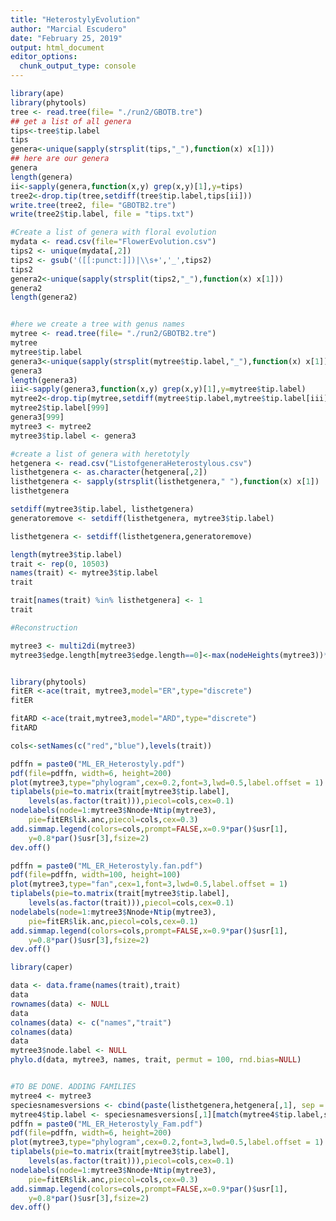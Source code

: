 ```yaml
---
title: "HeterostylyEvolution"
author: "Marcial Escudero"
date: "February 25, 2019"
output: html_document
editor_options: 
  chunk_output_type: console
---
```


```r

library(ape)
library(phytools)
tree <- read.tree(file= "./run2/GBOTB.tre")
## get a list of all genera
tips<-tree$tip.label
tips
genera<-unique(sapply(strsplit(tips,"_"),function(x) x[1]))
## here are our genera
genera
length(genera)
ii<-sapply(genera,function(x,y) grep(x,y)[1],y=tips)
tree2<-drop.tip(tree,setdiff(tree$tip.label,tips[ii]))
write.tree(tree2, file= "GBOTB2.tre")
write(tree2$tip.label, file = "tips.txt")

#Create a list of genera with floral evolution
mydata <- read.csv(file="FlowerEvolution.csv")
tips2 <- unique(mydata[,2])
tips2 <- gsub('([[:punct:]])|\\s+','_',tips2)
tips2
genera2<-unique(sapply(strsplit(tips2,"_"),function(x) x[1]))
genera2
length(genera2)


#here we create a tree with genus names
mytree <- read.tree(file= "./run2/GBOTB2.tre")
mytree
mytree$tip.label
genera3<-unique(sapply(strsplit(mytree$tip.label,"_"),function(x) x[1]))
genera3
length(genera3)
iii<-sapply(genera3,function(x,y) grep(x,y)[1],y=mytree$tip.label)
mytree2<-drop.tip(mytree,setdiff(mytree$tip.label,mytree$tip.label[iii]))
mytree2$tip.label[999]
genera3[999]
mytree3 <- mytree2 
mytree3$tip.label <- genera3

#create a list of genera with heretotyly
hetgenera <- read.csv("ListofgeneraHeterostylous.csv")
listhetgenera <- as.character(hetgenera[,2])
listhetgenera <- sapply(strsplit(listhetgenera," "),function(x) x[1])
listhetgenera

setdiff(mytree3$tip.label, listhetgenera)
generatoremove <- setdiff(listhetgenera, mytree3$tip.label)

listhetgenera <- setdiff(listhetgenera,generatoremove) 

length(mytree3$tip.label)
trait <- rep(0, 10503)
names(trait) <- mytree3$tip.label
trait

trait[names(trait) %in% listhetgenera] <- 1
trait

#Reconstruction

mytree3 <- multi2di(mytree3)
mytree3$edge.length[mytree3$edge.length==0]<-max(nodeHeights(mytree3))*1e-6


library(phytools)
fitER <-ace(trait, mytree3,model="ER",type="discrete")
fitER

fitARD <-ace(trait,mytree3,model="ARD",type="discrete")
fitARD

cols<-setNames(c("red","blue"),levels(trait))

pdffn = paste0("ML_ER_Heterostyly.pdf")
pdf(file=pdffn, width=6, height=200)
plot(mytree3,type="phylogram",cex=0.2,font=3,lwd=0.5,label.offset = 1)
tiplabels(pie=to.matrix(trait[mytree3$tip.label],
    levels(as.factor(trait))),piecol=cols,cex=0.1)
nodelabels(node=1:mytree3$Nnode+Ntip(mytree3),
    pie=fitER$lik.anc,piecol=cols,cex=0.3)
add.simmap.legend(colors=cols,prompt=FALSE,x=0.9*par()$usr[1],
    y=0.8*par()$usr[3],fsize=2)
dev.off()

pdffn = paste0("ML_ER_Heterostyly.fan.pdf")
pdf(file=pdffn, width=100, height=100)
plot(mytree3,type="fan",cex=1,font=3,lwd=0.5,label.offset = 1)
tiplabels(pie=to.matrix(trait[mytree3$tip.label],
    levels(as.factor(trait))),piecol=cols,cex=0.1)
nodelabels(node=1:mytree3$Nnode+Ntip(mytree3),
    pie=fitER$lik.anc,piecol=cols,cex=0.1)
add.simmap.legend(colors=cols,prompt=FALSE,x=0.9*par()$usr[1],
    y=0.8*par()$usr[3],fsize=2)
dev.off()

library(caper)

data <- data.frame(names(trait),trait)
data
rownames(data) <- NULL
data
colnames(data) <- c("names","trait")
colnames(data)
data
mytree3$node.label <- NULL
phylo.d(data, mytree3, names, trait, permut = 100, rnd.bias=NULL)


#TO BE DONE. ADDING FAMILIES
mytree4 <- mytree3
speciesnamesversions <- cbind(paste(listhetgenera,hetgenera[,1], sep = "_"),listhetgenera)
mytree4$tip.label <- speciesnamesversions[,1][match(mytree4$tip.label,speciesnamesversions[,2])]
pdffn = paste0("ML_ER_Heterostyly_Fam.pdf")
pdf(file=pdffn, width=6, height=200)
plot(mytree3,type="phylogram",cex=0.2,font=3,lwd=0.5,label.offset = 1)
tiplabels(pie=to.matrix(trait[mytree3$tip.label],
    levels(as.factor(trait))),piecol=cols,cex=0.1)
nodelabels(node=1:mytree3$Nnode+Ntip(mytree3),
    pie=fitER$lik.anc,piecol=cols,cex=0.3)
add.simmap.legend(colors=cols,prompt=FALSE,x=0.9*par()$usr[1],
    y=0.8*par()$usr[3],fsize=2)
dev.off()

```

